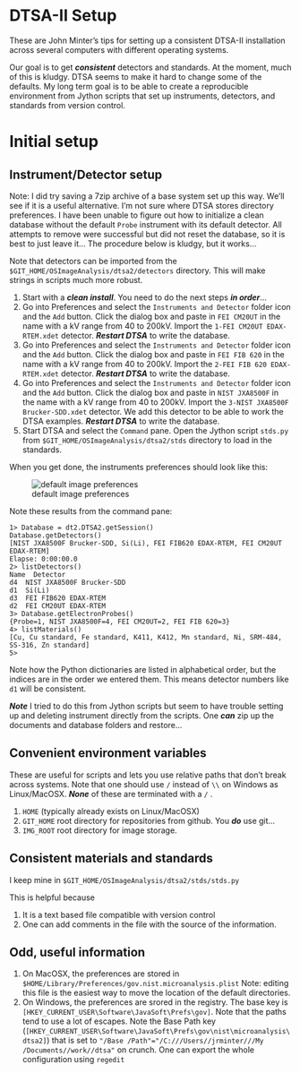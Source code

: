 DTSA-II Setup
========================================================

These are John Minter's tips for setting up a consistent
DTSA-II installation across several computers with
different operating systems.

Our goal is to get ***consistent*** detectors and
standards. At the moment, much of this is kludgy.
DTSA seems to make it hard to change some of the
defaults. My long term goal is to be able to create
a reproducible environment from Jython scripts that
set up instruments, detectors, and standards from
version control.

# Initial setup

## Instrument/Detector setup

Note: I did try saving a 7zip archive of a base system
set up this way. We'll see if it is a useful alternative.
I'm not sure where DTSA stores directory preferences.
I have been unable to figure out how to initialize a clean
database without the default ``Probe`` instrument with its
default detector. All attempts to remove were successful
but did not reset the database, so it is best to just leave
it... The procedure below is kludgy, but it works...

Note that detectors can be imported from the
``$GIT_HOME/OSImageAnalysis/dtsa2/detectors``
directory. This will make strings in scripts much more
robust.

1. Start with a ***clean install***. You need to do the next steps ***in order***...
2. Go into Preferences and select the ``Instruments and Detector`` folder icon and the ``Add`` button. Click the dialog box and paste in ``FEI CM20UT`` in the name with a kV range from 40 to 200kV. Import the ``1-FEI CM20UT EDAX-RTEM.xdet`` detector. ***Restart DTSA*** to write the database.
3. Go into Preferences and select the ``Instruments and Detector`` folder icon and the ``Add`` button. Click the dialog box and paste in ``FEI FIB 620`` in the name with a kV range from 40 to 200kV. Import the ``2-FEI FIB 620 EDAX-RTEM.xdet`` detector. ***Restart DTSA*** to write the database.
4. Go into Preferences and select the ``Instruments and Detector`` folder icon and the ``Add`` button. Click the dialog box and paste in ``NIST JXA8500F`` in the name with a kV range from 40 to 200kV. Import the ``3-NIST JXA8500F Brucker-SDD.xdet`` detector. We add this detector to be able to work the DTSA examples. ***Restart DTSA*** to write the database.
5. Start DTSA and select the ``Command`` pane. Open the Jython script ``stds.py`` from ``$GIT_HOME/OSImageAnalysis/dtsa2/stds`` directory to load in the standards.


When you get done, the instruments preferences
should look like this:

![default image preferences](img/default-detectors.png)

Note these results from the command pane:

```
1> Database = dt2.DTSA2.getSession()
Database.getDetectors()
[NIST JXA8500F Brucker-SDD, Si(Li), FEI FIB620 EDAX-RTEM, FEI CM20UT EDAX-RTEM]
Elapse: 0:00:00.0
2> listDetectors()
Name  Detector
d4	NIST JXA8500F Brucker-SDD
d1	Si(Li)
d3	FEI FIB620 EDAX-RTEM
d2	FEI CM20UT EDAX-RTEM
3> Database.getElectronProbes()
{Probe=1, NIST JXA8500F=4, FEI CM20UT=2, FEI FIB 620=3}
4> listMaterials()
[Cu, Cu standard, Fe standard, K411, K412, Mn standard, Ni, SRM-484, SS-316, Zn standard]
5> 

```

Note how the Python dictionaries are listed in alphabetical order, but the indices are in the order we entered them. This means detector numbers like ``d1`` will be consistent.

***Note*** I tried to do this from Jython scripts but
seem to have trouble setting up and deleting instrument
directly from the scripts. One ***can*** zip up the documents and database folders and restore...


## Convenient environment variables

These are useful for scripts and lets you use
relative paths that don't break across systems.
Note that one should use ``/`` instead of ``\\`` 
on Windows as Linux/MacOSX. ***None*** of these are
terminated with a ``/`` .

1. ``HOME`` (typically already exists on Linux/MacOSX)
2. ``GIT_HOME`` root directory for repositories from github.
    You ***do*** use git...
3. ``IMG_ROOT`` root directory for image storage.

## Consistent materials and standards
I keep mine in
``$GIT_HOME/OSImageAnalysis/dtsa2/stds/stds.py``

This is helpful because

1. It is a text based file compatible with version control
2. One can add comments in the file with the source of the information.

## Odd, useful information
1. On MacOSX, the preferences are stored in ``$HOME/Library/Preferences/gov.nist.microanalysis.plist`` Note: editing this file is the easiest way to move the location of the default directories.
2. On Windows, the preferences are srored in the registry. The base key is ``[HKEY_CURRENT_USER\Software\JavaSoft\Prefs\gov]``. Note that the paths tend to use a lot of escapes. Note the Base Path key (``[HKEY_CURRENT_USER\Software\JavaSoft\Prefs\gov\nist\microanalysis\dtsa2]``) that is set to ``"/Base /Path"="/C:///Users//jrminter///My /Documents//work//dtsa"`` on crunch. One can export the whole configuration using ``regedit``
   